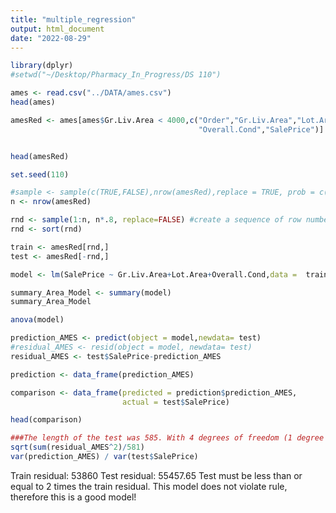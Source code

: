 ```yaml
---
title: "multiple_regression"
output: html_document
date: "2022-08-29"
---
```


```r
library(dplyr)
#setwd("~/Desktop/Pharmacy_In_Progress/DS 110")

ames <- read.csv("../DATA/ames.csv")
head(ames)
```

```r

amesRed <- ames[ames$Gr.Liv.Area < 4000,c("Order","Gr.Liv.Area","Lot.Area",
                                          "Overall.Cond","SalePrice")]


head(amesRed)
```
```r
set.seed(110)

#sample <- sample(c(TRUE,FALSE),nrow(amesRed),replace = TRUE, prob = c(0.8,0.2))
n <- nrow(amesRed)

rnd <- sample(1:n, n*.8, replace=FALSE) #create a sequence of row numbers
rnd <- sort(rnd)

train <- amesRed[rnd,]
test <- amesRed[-rnd,]
```

```r
model <- lm(SalePrice ~ Gr.Liv.Area+Lot.Area+Overall.Cond,data =  train )
```

```r
summary_Area_Model <- summary(model)
summary_Area_Model
```
```r
anova(model)
```

```r
prediction_AMES <- predict(object = model,newdata= test)
#residual_AMES <- resid(object = model, newdata= test)
residual_AMES <- test$SalePrice-prediction_AMES
```

```r
prediction <- data_frame(prediction_AMES)
```
```r
comparison <- data_frame(predicted = prediction$prediction_AMES,
                         actual = test$SalePrice)

head(comparison)
```
```r
###The length of the test was 585. With 4 degrees of freedom (1 degree for intercept and 1 degree for each independent variable), I chose 581
sqrt(sum(residual_AMES^2)/581) 
var(prediction_AMES) / var(test$SalePrice) 
```

Train residual: 53860
Test residual: 55457.65
Test must be less than or equal to 2 times the train residual. This model does not violate rule, therefore this is a good model!